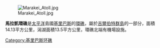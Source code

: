 [[Image:Marakei_Atoll.jpg|thumb]]

'''馬拉凱環礁'''是[[太平洋|太平洋]]島國[[基里巴斯|基里巴斯]]的[[環礁|環礁]]，屬於[[吉爾伯特群島|吉爾伯特群島]]的一部分，面積14.13平方公里，潟湖面積13.5平方公里，環礁北端有機場設施。

{{coord|2|00|N|173|16|E|display=title|source:eswiki}}
{{Kiribati-stub}}
[[Category:基里巴斯环礁|Category:基里巴斯环礁]]